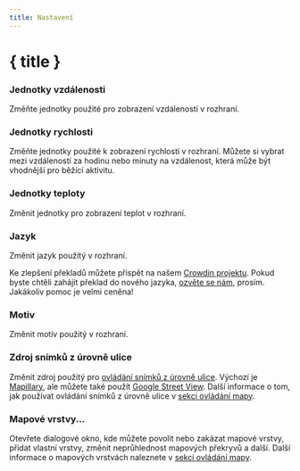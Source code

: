 ```yaml
---
title: Nastavení
---
```


<script lang="ts">
</script>

# { title }

### <Ruler size="16" class="inline-block" style="margin-bottom: 2px" /> Jednotky vzdálenosti

Změňte jednotky použité pro zobrazení vzdáleností v rozhraní.

### <Zap size="16" class="inline-block" style="margin-bottom: 2px" /> Jednotky rychlosti

Změňte jednotky použité k zobrazení rychlostí v rozhraní.
Můžete si vybrat mezi vzdáleností za hodinu nebo minuty na vzdálenost, která může být vhodnější pro běžící aktivitu.

### <Thermometer size="16" class="inline-block" style="margin-bottom: 2px" /> Jednotky teploty

Změnit jednotky pro zobrazení teplot v rozhraní.

### <Languages size="16" class="inline-block" style="margin-bottom: 2px" /> Jazyk

Změnit jazyk použitý v rozhraní.

<DocsNote>

Ke zlepšení překladů můžete přispět na našem <a href="https://crowdin.com/project/gpxstudio" target="_blank">Crowdin projektu</a>.
Pokud byste chtěli zahájit překlad do nového jazyka, <a href="#contact">ozvěte se nám</a>, prosím.
Jakákoliv pomoc je velmi ceněna!

</DocsNote>

### <Sun size="16" class="inline-block" style="margin-bottom: 2px" /> Motiv

Změnit motiv použitý v rozhraní.

### <PersonStanding size="16" class="inline-block" style="margin-bottom: 2px" /> Zdroj snímků z úrovně ulice

Změnit zdroj použitý pro [ovládání snímků z úrovně ulice](../map-controls).
Výchozí je <a href="https://www.mapillary.com" target="_blank">Mapillary</a>, ale můžete také použít <a href="https://www.google.com/streetview/" target="_blank">Google Street View</a>.
Další informace o tom, jak používat ovládání snímků z úrovně ulice v [sekci ovládání mapy](../map-controls).

### <Layers size="16" class="inline-block" style="margin-bottom: 2px" /> Mapové vrstvy...

Otevřete dialogové okno, kde můžete povolit nebo zakázat mapové vrstvy, přidat vlastní vrstvy, změnit neprůhlednost mapových překryvů a další.
Další informace o mapových vrstvách naleznete v [sekci ovládání mapy](../map-controls).
